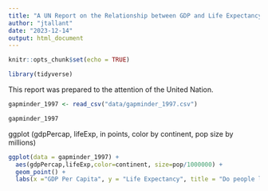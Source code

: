 ```yaml
---
title: "A UN Report on the Relationship between GDP and Life Expectancy"
author: "jtallant"
date: "2023-12-14"
output: html_document
---
```



```r
knitr::opts_chunk$set(echo = TRUE)
```

```r
library(tidyverse)
```

This report was prepared to the attention of the United Nation.

```r
gapminder_1997 <- read_csv("data/gapminder_1997.csv")

gapminder_1997
```
ggplot (gdpPercap, lifeExp, in points, color by continent, pop size by millions)

```r
ggplot(data = gapminder_1997) +
  aes(gdpPercap,lifeExp,color=continent, size=pop/1000000) +
  geom_point() +
  labs(x ="GDP Per Capita", y = "Life Expectancy", title = "Do people live longer?", size="Population (in millions)")
    

```

